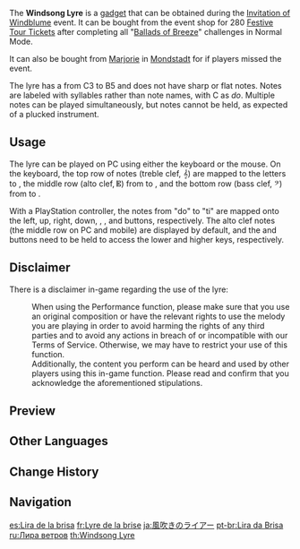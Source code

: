 {{Item Infobox
|id           = 220025
|type         = Gadgets
|invCategory  = Gadgets
|group        = Music Gadgets
|quality      = 4
|effect       = Allows the player to play music.
|description  = Use this traditional instrument from Mondstadt to play songs. An instrument of incredible workmanship, it will surely produce moving music when played by able hands.<br>Mondstadt has a long-standing tradition of poetry and song, and thus also boasts a long history of constructing instruments to that effect. Bards are most proud of their songs and poems, and perhaps the instruments, too, would be proud of their owners and their musical tradition.
|source1      = [[Invitation of Windblume]] Event Shop
|source2      = Sold by [[Marjorie]]
|event        = Invitation of Windblume
|reusable     = Yes
|usage        = Quick Use
|memento      = Yes
}}
The '''Windsong Lyre''' is a [[gadget]] that can be obtained during the [[Invitation of Windblume]] event. It can be bought from the event shop for 280 [[Festive Tour Ticket]]s after completing all "[[Invitation of Windblume/Festive Challenges#Ballads of Breeze|Ballads of Breeze]]" challenges in Normal Mode.

It can also be bought from [[Marjorie]] in [[Mondstadt]] for {{Item|Mora|20|x=150,000}} if players missed the event.

The lyre has a {{w|Range (music)|range}} from C3 to B5 and does not have sharp or flat notes.
Notes are labeled with {{w|solfège}} syllables rather than note names, with C as ''do''. Multiple notes can be played simultaneously, but notes cannot be held, as expected of a plucked instrument.

==Usage==
The lyre can be played on PC using either the keyboard or the mouse. On the keyboard, the top row of notes (treble clef, 𝄞) are mapped to the letters {{key|Q}} to {{key|U}}, the middle row (alto clef, 𝄡) from {{key|A}} to {{key|J}}, and the bottom row (bass clef, 𝄢) from {{key|Z}} to {{key|M}}.

With a PlayStation controller, the notes from "do" to "ti" are mapped onto the left, up, right, down, {{key|ps-s}}, {{key|ps-t}}, and {{key|ps-c}} buttons, respectively. The alto clef notes (the middle row on PC and mobile) are displayed by default, and the {{key|ps-l1}} and {{key|ps-r1}} buttons need to be held to access the lower and higher keys, respectively.

==Disclaimer==
There is a disclaimer in-game regarding the use of the lyre:
:When using the Performance function, please make sure that you use an original composition or have the relevant rights to use the melody you are playing in order to avoid harming the rights of any third parties and to avoid any actions in breach of or incompatible with our Terms of Service. Otherwise, we may have to restrict your use of this function.<br>Additionally, the content you perform can be heard and used by other players using this in-game function. Please read and confirm that you acknowledge the aforementioned stipulations.

==Preview==
{{Preview
|file    = Item Windsong Lyre
}}

==Other Languages==
{{Other Languages
|en      = Windsong Lyre
|zhs     = 风物之诗琴
|zhs_rm  = Fēngwù zhī Shīqín
|zht     = 風物之詩琴
|zht_rm  = Fēngwù zhī Shīqín
|zh_tl   = Stringed Instrument of Wind Scenery's Poetry
|ja      = 風吹きのライアー
|ja_rm   = Kazefuki no Raiaa
|ja_tl   = Lyre of Wind Blowing
|ko      = 바람의 노래 하프
|ko_rm   = Baram-ui Norae Hapeu
|ko_tl   = Wind's Song Harp
|es      = Lira de la brisa
|es_tl   = Lyre of the Breeze
|fr      = Lyre de la brise
|fr_tl   = Lyre of Breeze
|ru      = Лира ветров
|ru_tl   = Lyre of Winds
|th      = Windsong Lyre
|vi      = Cung Đàn Của Gió
|vi_tl   = 
|de      = Landschaftliche Leier
|de_tl   = Scenic Lyre
|id      = Windsong Lyre
|pt      = Lira da Brisa
|pt_tl   = Lyre of the Breeze
|tr      = Meltem Liri
|tr_tl   = Breeze Lyre
|it      = Lira del vento
|it_tl   = 
}}

==Change History==
{{Change History|1.4}}

==Navigation==
{{Gadget Navbox}}

[[es:Lira de la brisa]]
[[fr:Lyre de la brise]]
[[ja:風吹きのライアー]]
[[pt-br:Lira da Brisa]]
[[ru:Лира ветров]]
[[th:Windsong Lyre]]